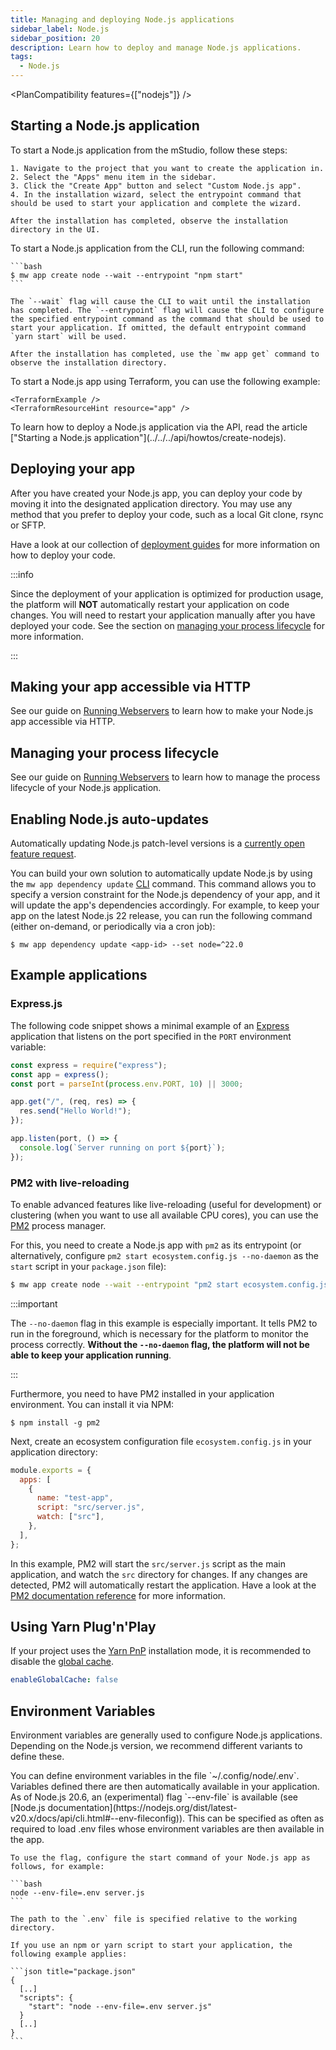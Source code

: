 ```yaml
---
title: Managing and deploying Node.js applications
sidebar_label: Node.js
sidebar_position: 20
description: Learn how to deploy and manage Node.js applications.
tags:
  - Node.js
---
```



<PlanCompatibility features={["nodejs"]} />

## Starting a Node.js application

<Tabs groupId="access-mode">
  <TabItem value="gui" label="mStudio UI">
    To start a Node.js application from the mStudio, follow these steps:

    1. Navigate to the project that you want to create the application in.
    2. Select the "Apps" menu item in the sidebar.
    3. Click the "Create App" button and select "Custom Node.js app".
    4. In the installation wizard, select the entrypoint command that should be used to start your application and complete the wizard.

    After the installation has completed, observe the installation directory in the UI.

  </TabItem>
  <TabItem value="cli" label="CLI">
    To start a Node.js application from the CLI, run the following command:

    ```bash
    $ mw app create node --wait --entrypoint "npm start"
    ```

    The `--wait` flag will cause the CLI to wait until the installation has completed. The `--entrypoint` flag will cause the CLI to configure the specified entrypoint command as the command that should be used to start your application. If omitted, the default entrypoint command `yarn start` will be used.

    After the installation has completed, use the `mw app get` command to observe the installation directory.

  </TabItem>
  <TabItem value="terraform" label="Terraform">
    To start a Node.js app using Terraform, you can use the following example:

    <TerraformExample />
    <TerraformResourceHint resource="app" />

  </TabItem>
  <TabItem value="api" label="API">
    To learn how to deploy a Node.js application via the API, read the article ["Starting a Node.js application"](../../../api/howtos/create-nodejs).
  </TabItem>
</Tabs>

## Deploying your app

After you have created your Node.js app, you can deploy your code by moving it into the designated application directory. You may use any method that you prefer to deploy your code, such as a local Git clone, rsync or SFTP.

Have a look at our collection of [deployment guides](/docs/v2/category/guides/deployment/) for more information on how to deploy your code.

:::info

Since the deployment of your application is optimized for production usage, the platform will **NOT** automatically restart your application on code changes. You will need to restart your application manually after you have deployed your code. See the section on [managing your process lifecycle](#managing-your-process-lifecycle) for more information.

:::

## Making your app accessible via HTTP

See our guide on [Running Webservers](../webservers#making-your-app-accessible-via-http) to learn how to make your Node.js app accessible via HTTP.

## Managing your process lifecycle

See our guide on [Running Webservers](../webservers/#managing-your-process-lifecycle) to learn how to manage the process lifecycle of your Node.js application.

## Enabling Node.js auto-updates

Automatically updating Node.js patch-level versions is a [currently open feature request](https://github.com/mittwald/feature-requests/issues/70).

You can build your own solution to automatically update Node.js by using the `mw app dependency update` [CLI](/cli) command. This command allows you to specify a version constraint for the Node.js dependency of your app, and it will update the app's dependencies accordingly. For example, to keep your app on the latest Node.js 22 release, you can run the following command (either on-demand, or periodically via a cron job):

```shell-session
$ mw app dependency update <app-id> --set node=^22.0
```

## Example applications

### Express.js

The following code snippet shows a minimal example of an [Express](https://expressjs.com) application that listens on the port specified in the `PORT` environment variable:

```javascript title="app.js"
const express = require("express");
const app = express();
const port = parseInt(process.env.PORT, 10) || 3000;

app.get("/", (req, res) => {
  res.send("Hello World!");
});

app.listen(port, () => {
  console.log(`Server running on port ${port}`);
});
```

### PM2 with live-reloading

To enable advanced features like live-reloading (useful for development) or clustering (when you want to use all available CPU cores), you can use the [PM2](https://pm2.keymetrics.io) process manager.

For this, you need to create a Node.js app with `pm2` as its entrypoint (or alternatively, configure `pm2 start ecosystem.config.js --no-daemon` as the `start` script in your `package.json` file):

```bash
$ mw app create node --wait --entrypoint "pm2 start ecosystem.config.js --no-daemon"
```

:::important

The `--no-daemon` flag in this example is especially important. It tells PM2 to run in the foreground, which is necessary for the platform to monitor the process correctly. **Without the `--no-daemon` flag, the platform will not be able to keep your application running**.

:::

Furthermore, you need to have PM2 installed in your application environment. You can install it via NPM:

```shellsession title="SSH shell session"
$ npm install -g pm2
```

Next, create an ecosystem configuration file `ecosystem.config.js` in your application directory:

```javascript title="ecosystem.config.js"
module.exports = {
  apps: [
    {
      name: "test-app",
      script: "src/server.js",
      watch: ["src"],
    },
  ],
};
```

In this example, PM2 will start the `src/server.js` script as the main application, and watch the `src` directory for changes. If any changes are detected, PM2 will automatically restart the application. Have a look at the [PM2 documentation reference](https://pm2.keymetrics.io/docs/usage/process-management/) for more information.

## Using Yarn Plug'n'Play

If your project uses the [Yarn PnP](https://yarnpkg.com/features/pnp) installation mode, it is recommended to disable the [global cache](https://yarnpkg.com/configuration/yarnrc#enableGlobalCache).

```yml title=".yarnrc"
enableGlobalCache: false
```

## Environment Variables

Environment variables are generally used to configure Node.js applications. Depending on the Node.js version, we recommend different variants to define these.

<Tabs groupId="environment-variables">
  <TabItem value="below-20-6" label="< Node.js 20.6">
    You can define environment variables in the file `~/.config/node/.env`. Variables defined there are then automatically available in your application.

  </TabItem>
  <TabItem value="from-20-6" label=">= Node.js 20.6">
    As of Node.js 20.6, an (experimental) flag `--env-file` is available (see [Node.js documentation](https://nodejs.org/dist/latest-v20.x/docs/api/cli.html#--env-fileconfig)). This can be specified as often as required to load .env files whose environment variables are then available in the app.

    To use the flag, configure the start command of your Node.js app as follows, for example:

    ```bash
    node --env-file=.env server.js
    ```

    The path to the `.env` file is specified relative to the working directory.

    If you use an npm or yarn script to start your application, the following example applies:

    ```json title="package.json"
    {
      [..]
      "scripts": {
        "start": "node --env-file=.env server.js"
      }
      [..]
    }
    ```

  </TabItem>
</Tabs>
